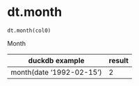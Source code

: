 # dt.month { #duckops.dt.month }

`dt.month(col0)`

Month

| duckdb example | result |
| -------------- | ------ |
| month(date '1992-02-15') | 2 |
